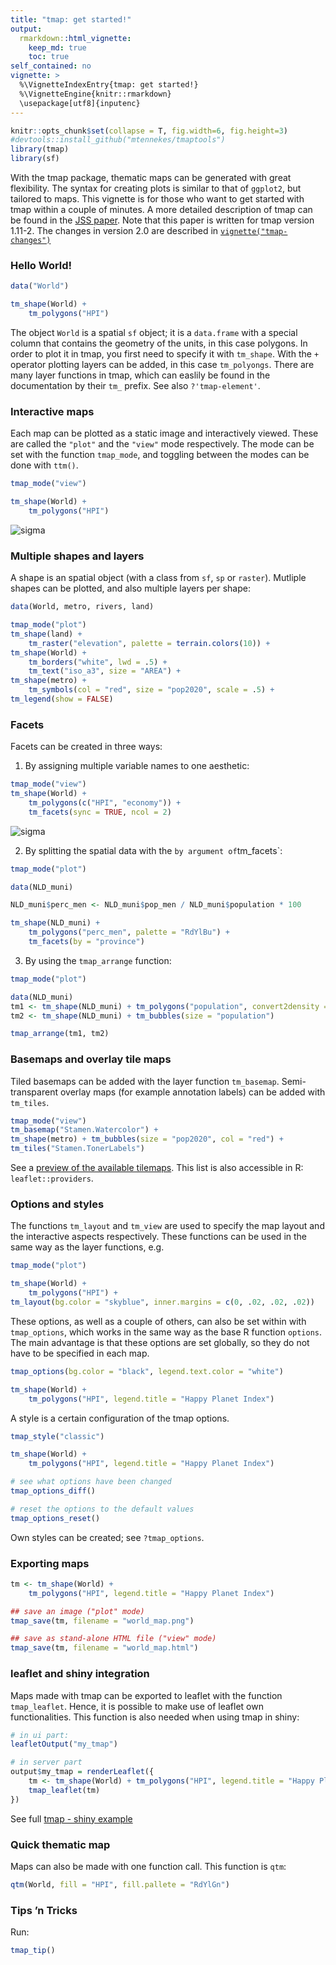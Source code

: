 ```yaml
---
title: "tmap: get started!"
output: 
  rmarkdown::html_vignette:
    keep_md: true 
    toc: true
self_contained: no
vignette: >
  %\VignetteIndexEntry{tmap: get started!}
  %\VignetteEngine{knitr::rmarkdown}
  \usepackage[utf8]{inputenc}
---
```


```r
knitr::opts_chunk$set(collapse = T, fig.width=6, fig.height=3)
#devtools::install_github("mtennekes/tmaptools")
library(tmap)
library(sf)
```


With the tmap package, thematic maps can be generated with great flexibility. The syntax for creating plots is similar to that of `ggplot2`, but tailored to maps. This vignette is for those who want to get started with tmap within a couple of minutes. A more detailed description of tmap can be found in the [JSS paper](https://www.jstatsoft.org/article/view/v084i06). Note that this paper is written for tmap version 1.11-2. The changes in version 2.0 are described in [`vignette("tmap-changes")`](../doc/tmap-changes-v2.html)


### Hello World!

```r
data("World")

tm_shape(World) +
	tm_polygons("HPI")
```

The object `World` is a spatial `sf` object; it is a `data.frame` with a special column that contains the geometry of the units, in this case polygons. In order to plot it in tmap, you first need to specify it with `tm_shape`. With the `+` operator plotting layers can be added, in this case `tm_polyongs`. There are many layer functions in tmap, which can easlily be found in the documentation by their `tm_` prefix. See also `?'tmap-element'`.

### Interactive maps

Each map can be plotted as a static image and interactively viewed. These are called the `"plot"` and the `"view"` mode respectively. The mode can be set with the function `tmap_mode`, and toggling between the modes can be done with `ttm()`.


```r
tmap_mode("view")

tm_shape(World) +
	tm_polygons("HPI")
```

<img src="images/tmap_view.jpg" alt="sigma" data-toggle="tooltip" data-placement="right" title="" data-original-title="Note this is just a screenshot of the visualization so it's not interactive. You can play with the interactive version by running the code above." onload="$(this).tooltip()">


### Multiple shapes and layers

A shape is an spatial object (with a class from `sf`, `sp` or `raster`). Mutliple shapes can be plotted, and also multiple layers per shape:

```r
data(World, metro, rivers, land)

tmap_mode("plot")
tm_shape(land) +
	tm_raster("elevation", palette = terrain.colors(10)) +
tm_shape(World) +
	tm_borders("white", lwd = .5) +
	tm_text("iso_a3", size = "AREA") +
tm_shape(metro) +
	tm_symbols(col = "red", size = "pop2020", scale = .5) +
tm_legend(show = FALSE)
```

### Facets

Facets can be created in three ways:

1. By assigning multiple variable names to one aesthetic:

```r
tmap_mode("view")
tm_shape(World) +
	tm_polygons(c("HPI", "economy")) +
	tm_facets(sync = TRUE, ncol = 2)
```

<img src="images/tmap_facets.jpg" alt="sigma" data-toggle="tooltip" data-placement="right" title="" data-original-title="Note this is just a screenshot of the visualization so it's not interactive. You can play with the interactive version by running the code above." onload="$(this).tooltip()">

2. By splitting the spatial data with the `by argument of `tm_facets`: 

```r
tmap_mode("plot")

data(NLD_muni)

NLD_muni$perc_men <- NLD_muni$pop_men / NLD_muni$population * 100

tm_shape(NLD_muni) +
	tm_polygons("perc_men", palette = "RdYlBu") +
	tm_facets(by = "province")
```

3. By using the `tmap_arrange` function:

```r
tmap_mode("plot")

data(NLD_muni)
tm1 <- tm_shape(NLD_muni) + tm_polygons("population", convert2density = TRUE)
tm2 <- tm_shape(NLD_muni) + tm_bubbles(size = "population")

tmap_arrange(tm1, tm2)
```


### Basemaps and overlay tile maps

Tiled basemaps can be added with the layer function `tm_basemap`. Semi-transparent overlay maps (for example annotation labels) can be added with `tm_tiles`.

```r
tmap_mode("view")
tm_basemap("Stamen.Watercolor") +
tm_shape(metro) + tm_bubbles(size = "pop2020", col = "red") +
tm_tiles("Stamen.TonerLabels")
```

See a [preview of the available tilemaps](http://leaflet-extras.github.io/leaflet-providers/preview/). This list is also accessible in R: `leaflet::providers`.

### Options and styles

The functions `tm_layout` and `tm_view` are used to specify the map layout and the interactive aspects respectively. These functions can be used in the same way as the layer functions, e.g.

```r
tmap_mode("plot")

tm_shape(World) +
	tm_polygons("HPI") +
tm_layout(bg.color = "skyblue", inner.margins = c(0, .02, .02, .02))
```

These options, as well as a couple of others, can also be set within with `tmap_options`, which works in the same way as the base R function `options`. The main advantage is that these options are set globally, so they do not have to be specified in each map.

```r
tmap_options(bg.color = "black", legend.text.color = "white")

tm_shape(World) +
	tm_polygons("HPI", legend.title = "Happy Planet Index")
```


A style is a certain configuration of the tmap options. 

```r
tmap_style("classic")

tm_shape(World) +
	tm_polygons("HPI", legend.title = "Happy Planet Index")
```

```r

# see what options have been changed
tmap_options_diff()

# reset the options to the default values
tmap_options_reset()
```

Own styles can be created; see `?tmap_options`.

### Exporting maps


```r
tm <- tm_shape(World) +
	tm_polygons("HPI", legend.title = "Happy Planet Index")

## save an image ("plot" mode)
tmap_save(tm, filename = "world_map.png")

## save as stand-alone HTML file ("view" mode)
tmap_save(tm, filename = "world_map.html")

```

### leaflet and shiny integration

Maps made with tmap can be exported to leaflet with the function `tmap_leaflet`. Hence, it is possible to make use of leaflet own functionalities. This function is also needed when using tmap in shiny:


```r
# in ui part:
leafletOutput("my_tmap")

# in server part
output$my_tmap = renderLeaflet({
	tm <- tm_shape(World) + tm_polygons("HPI", legend.title = "Happy Planet Index")
    tmap_leaflet(tm)
})
```

See full [tmap - shiny example](https://github.com/mtennekes/tmap/blob/master/demo/tutorials/shiny_tmap.R)


### Quick thematic map

Maps can also be made with one function call. This function is `qtm`:

```r
qtm(World, fill = "HPI", fill.pallete = "RdYlGn")
```

### Tips 'n Tricks

Run:

```r
tmap_tip()
```

